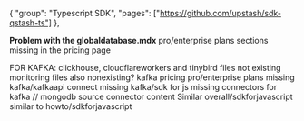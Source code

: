 {
"group": "Typescript SDK",
"pages": ["https://github.com/upstash/sdk-qstash-ts"]
},

**Problem with the globaldatabase.mdx**
pro/enterprise plans sections missing in the pricing page

FOR KAFKA:
clickhouse, cloudflareworkers and tinybird files not existing
monitoring files also nonexisting?
kafka pricing pro/enterprise plans missing
kafka/kafkaapi connect missing
kafka/sdk for js missing
connectors for kafka // mongodb source connector content Similar
overall/sdkforjavascript similar to howto/sdkforjavascript

